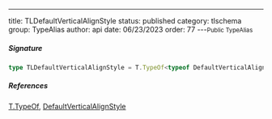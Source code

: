 ---
title: TLDefaultVerticalAlignStyle
status: published
category: tlschema
group: TypeAlias
author: api
date: 06/23/2023
order: 77
---<Small>Public TypeAlias</Small>




##### Signature


```ts
type TLDefaultVerticalAlignStyle = T.TypeOf<typeof DefaultVerticalAlignStyle>
```

##### References

[T.TypeOf](/gen/validate/TypeOf-type), [DefaultVerticalAlignStyle](/gen/tlschema/DefaultVerticalAlignStyle-var)

